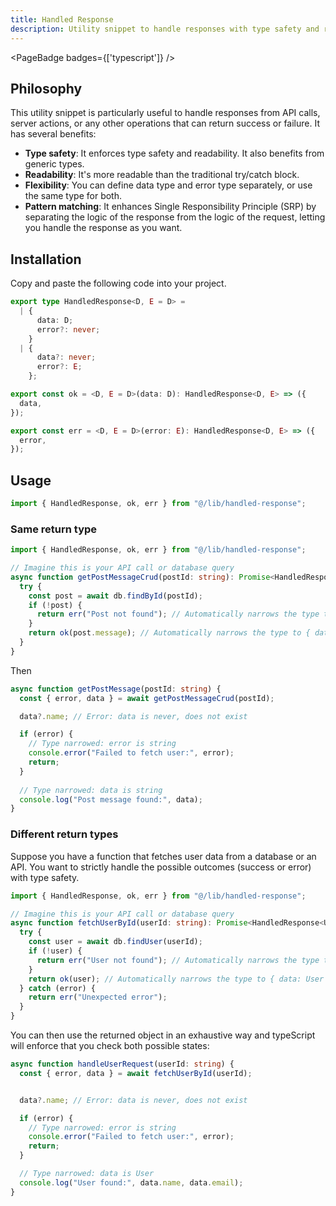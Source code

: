 ```yaml
---
title: Handled Response
description: Utility snippet to handle responses with type safety and readability
---
```


<PageBadge badges={['typescript']} />

## Philosophy

This utility snippet is particularly useful to handle responses from API calls, server actions, or any other operations that can return success or failure. It has several benefits:

- **Type safety**: It enforces type safety and readability. It also benefits from generic types.
- **Readability**: It's more readable than the traditional try/catch block.
- **Flexibility**: You can define data type and error type separately, or use the same type for both.
- **Pattern matching**: It enhances Single Responsibility Principle (SRP) by separating the logic of the response from the logic of the request, letting you handle the response as you want.

## Installation

Copy and paste the following code into your project.

```ts title="lib/handled-response.ts"
export type HandledResponse<D, E = D> =
  | {
      data: D;
      error?: never;
    }
  | {
      data?: never;
      error?: E;
    };

export const ok = <D, E = D>(data: D): HandledResponse<D, E> => ({
  data,
});

export const err = <D, E = D>(error: E): HandledResponse<D, E> => ({
  error,
});
```

## Usage

```ts
import { HandledResponse, ok, err } from "@/lib/handled-response";
```

### Same return type

```ts
import { HandledResponse, ok, err } from "@/lib/handled-response";

// Imagine this is your API call or database query
async function getPostMessageCrud(postId: string): Promise<HandledResponse<string>> {
  try {
    const post = await db.findById(postId);
    if (!post) {
      return err("Post not found"); // Automatically narrows the type to { error: string }
    }
    return ok(post.message); // Automatically narrows the type to { data: string }
  }
}
```

Then

```ts
async function getPostMessage(postId: string) {
  const { error, data } = await getPostMessageCrud(postId);

  data?.name; // Error: data is never, does not exist

  if (error) {
    // Type narrowed: error is string
    console.error("Failed to fetch user:", error);
    return;
  }
  
  // Type narrowed: data is string
  console.log("Post message found:", data);
}
```



### Different return types

Suppose you have a function that fetches user data from a database or an API. You want to strictly handle the possible outcomes (success or error) with type safety.

```ts
import { HandledResponse, ok, err } from "@/lib/handled-response";

// Imagine this is your API call or database query
async function fetchUserById(userId: string): Promise<HandledResponse<User,string>> {
  try {
    const user = await db.findUser(userId);
    if (!user) {
      return err("User not found"); // Automatically narrows the type to { error: string }
    }
    return ok(user); // Automatically narrows the type to { data: User }
  } catch (error) {
    return err("Unexpected error");
  }
}
```

You can then use the returned object in an exhaustive way and typeScript will enforce that you check both possible states:

```ts
async function handleUserRequest(userId: string) {
  const { error, data } = await fetchUserById(userId);


  data?.name; // Error: data is never, does not exist

  if (error) {
    // Type narrowed: error is string
    console.error("Failed to fetch user:", error);
    return;
  }

  // Type narrowed: data is User
  console.log("User found:", data.name, data.email);
}
```